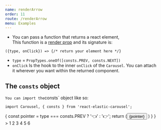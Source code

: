 ```yaml
---
name: renderArrow
order: 11
route: /renderArrow
menu: Examples
---
```



- You can pass a function that returns a react element,   
  This function is a [render prop](https://reactjs.org/docs/render-props.html) and its signature is:  
```
({type, onClick}) => {/* return your element here */}
```

- `type` = `PropTypes.oneOf([consts.PREV, consts.NEXT])`
- `onClick` Is the hook to the inner `onClick` of the `Carousel`. You can attach it wherever you want within the returned component.

## The `consts` object 
` You can import the `consts` object like so:
```
import Carousel, { consts } from 'react-elastic-carousel';
```

<Playground >
    <Carousel 
        renderArrow={
            ({type, onClick}) => {
                const pointer = type === consts.PREV ? '👈' : '👉';
                return (<Button onClick={onClick}>
                    {pointer}
                </Button>
                )
            }
        }
    >
        <Item>1</Item>
        <Item>2</Item>
        <Item>3</Item>
        <Item>4</Item>
        <Item>5</Item>
        <Item>6</Item>
    </Carousel>
</Playground>